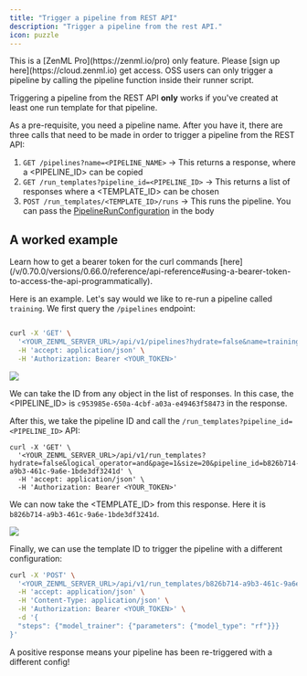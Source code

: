 ```yaml
---
title: "Trigger a pipeline from REST API"
description: "Trigger a pipeline from the rest API."
icon: puzzle
---
```


<Info>
  This is a [ZenML Pro](https://zenml.io/pro) only feature. Please [sign up here](https://cloud.zenml.io) get access. OSS users can only trigger a pipeline by calling the pipeline function inside their runner script.
</Info>

Triggering a pipeline from the REST API **only** works if you've created at least one run template for that pipeline.

As a pre-requisite, you need a pipeline name. After you have it, there are three calls that need to be made in order to trigger a pipeline from the REST API:

1. `GET /pipelines?name=<PIPELINE_NAME>` \-> This returns a response, where a \<PIPELINE_ID> can be copied
2. `GET /run_templates?pipeline_id=<PIPELINE_ID>` \-> This returns a list of responses where a \<TEMPLATE_ID> can be chosen
3. `POST /run_templates/<TEMPLATE_ID>/runs` \-> This runs the pipeline. You can pass the [PipelineRunConfiguration](https://sdkdocs.zenml.io/latest/core%5Fcode%5Fdocs/core-config/#zenml.config.pipeline%5Frun%5Fconfiguration.PipelineRunConfiguration) in the body

## A worked example

<Info>
  Learn how to get a bearer token for the curl commands [here](/v/0.70.0/versions/0.66.0/reference/api-reference#using-a-bearer-token-to-access-the-api-programmatically).
</Info>

Here is an example. Let's say would we like to re-run a pipeline called `training`. We first query the `/pipelines` endpoint:


```Bash

curl -X 'GET' \
  '<YOUR_ZENML_SERVER_URL>/api/v1/pipelines?hydrate=false&name=training' \
  -H 'accept: application/json' \
  -H 'Authorization: Bearer <YOUR_TOKEN>'
```
<Frame caption="Identifying the pipeline ID
">
  <img src="/images/how-to/setting-up-a-project-repository/tp-1.png" />
</Frame>


We can take the ID from any object in the list of responses. In this case, the \<PIPELINE_ID> is `c953985e-650a-4cbf-a03a-e49463f58473` in the response.

After this, we take the pipeline ID and call the `/run_templates?pipeline_id=<PIPELINE_ID>` API:

```shell
curl -X 'GET' \
  '<YOUR_ZENML_SERVER_URL>/api/v1/run_templates?hydrate=false&logical_operator=and&page=1&size=20&pipeline_id=b826b714-a9b3-461c-9a6e-1bde3df3241d' \
  -H 'accept: application/json' \
  -H 'Authorization: Bearer <YOUR_TOKEN>'
```

We can now take the \<TEMPLATE_ID> from this response. Here it is `b826b714-a9b3-461c-9a6e-1bde3df3241d`.

<Frame caption="Identifying the template ID
">
  <img src="/images/how-to/setting-up-a-project-repository/tp-2.png" />
</Frame>

Finally, we can use the template ID to trigger the pipeline with a different configuration:

```Bash
curl -X 'POST' \
  '<YOUR_ZENML_SERVER_URL>/api/v1/run_templates/b826b714-a9b3-461c-9a6e-1bde3df3241d/runs' \
  -H 'accept: application/json' \
  -H 'Content-Type: application/json' \
  -H 'Authorization: Bearer <YOUR_TOKEN>' \
  -d '{
  "steps": {"model_trainer": {"parameters": {"model_type": "rf"}}}
}'
```

A positive response means your pipeline has been re-triggered with a different config!

<CardGroup>
 <Card title="Run Pipeline from Another" icon="diagram-project" href="/v/0.70.0/versions/0.66.0/how-to/trigger-pipelines/trigger-a-pipeline-from-another" horizontal/> <Card title="Run Pipeline from Python Client" icon="python" href="/v/0.70.0/versions/0.66.0/how-to/trigger-pipelines/trigger-a-pipeline-from-client" horizontal/> </CardGroup>
